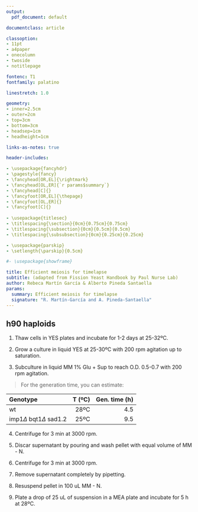 ```yaml
---
output:
  pdf_document: default

documentclass: article

classoption:
- 11pt
- a4paper
- onecolumn
- twoside
- notitlepage

fontenc: T1
fontfamily: palatino

linestretch: 1.0

geometry:
- inner=2.5cm
- outer=2cm
- top=3cm
- bottom=3cm
- headsep=1cm
- headheight=1cm

links-as-notes: true

header-includes:

- \usepackage{fancyhdr}
- \pagestyle{fancy}
- \fancyhead[OR,EL]{\rightmark}
- \fancyhead[OL,ER]{`r params$summary`}
- \fancyhead[C]{}
- \fancyfoot[OR,EL]{\thepage}
- \fancyfoot[OL,ER]{}
- \fancyfoot[C]{}
 
- \usepackage{titlesec}
- \titlespacing{\section}{0cm}{0.75cm}{0.75cm}
- \titlespacing{\subsection}{0cm}{0.5cm}{0.5cm}
- \titlespacing{\subsubsection}{0cm}{0.25cm}{0.25cm}

- \usepackage{parskip}
- \setlength{\parskip}{0.5cm}

#- \usepackage{showframe}

title: Efficient meiosis for timelapse
subtitle: (adapted from Fission Yeast Handbook by Paul Nurse Lab)
author: Rebeca Martín García & Alberto Pineda Santaella 
params:
  summary: Efficient meiosis for timelapse
  signature: "R. Martín-García and A. Pineda-Santaella"
---
```


## h90 haploids

1. Thaw cells in YES plates and incubate for 1-2 days at 25-32ºC.

2. Grow a culture in liquid YES at 25-30ºC with 200 rpm agitation up to saturation.

3. Subculture in liquid MM 1% Glu + Sup to reach O.D. 0.5-0.7 with 200 rpm agitation.

> For the generation time, you can estimate:

|Genotype                         |T (ºC)|Gen. time (h)|
|:--------------------------------|-----:|------------:|
|wt                               |28ºC  |4.5          |
|imp1$\Delta$ bqt1$\Delta$ sad1.2 |25ºC  |9.5          |

4. Centrifuge for 3 min at 3000 rpm.

5. Discar supernatant by pouring and wash pellet with equal volume of MM - N.

6. Centrifuge for 3 min at 3000 rpm.

7. Remove supernatant completely by pipetting.

8. Resuspend pellet in 100 uL MM - N.

9. Plate a drop of 25 uL of suspension in a MEA plate and incubate for 5 h at 28ºC.

